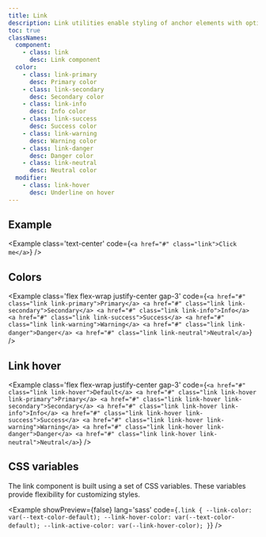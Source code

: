 ```yaml
---
title: Link
description: Link utilities enable styling of anchor elements with options for color, opacity, underline offset, underline color, and more.
toc: true
classNames:
  component:
    - class: link
      desc: Link component
  color:
    - class: link-primary
      desc: Primary color
    - class: link-secondary
      desc: Secondary color
    - class: link-info
      desc: Info color
    - class: link-success
      desc: Success color
    - class: link-warning
      desc: Warning color
    - class: link-danger
      desc: Danger color
    - class: link-neutral
      desc: Neutral color
  modifier:
    - class: link-hover
      desc: Underline on hover
---
```


## Example

<Example class='text-center' code={`<a href="#" class="link">Click me</a>`} />

## Colors

<Example class='flex flex-wrap justify-center gap-3' code={`<a href="#" class="link link-primary">Primary</a>
  <a href="#" class="link link-secondary">Secondary</a>
  <a href="#" class="link link-info">Info</a>
  <a href="#" class="link link-success">Success</a>
  <a href="#" class="link link-warning">Warning</a>
  <a href="#" class="link link-danger">Danger</a>
  <a href="#" class="link link-neutral">Neutral</a>`} />

## Link hover

<Example class='flex flex-wrap justify-center gap-3' code={`<a href="#" class="link link-hover">Default</a>
  <a href="#" class="link link-hover link-primary">Primary</a>
  <a href="#" class="link link-hover link-secondary">Secondary</a>
  <a href="#" class="link link-hover link-info">Info</a>
  <a href="#" class="link link-hover link-success">Success</a>
  <a href="#" class="link link-hover link-warning">Warning</a>
  <a href="#" class="link link-hover link-danger">Danger</a>
  <a href="#" class="link link-hover link-neutral">Neutral</a>`} />

## CSS variables

The link component is built using a set of CSS variables. These variables provide flexibility for customizing styles.

<Example showPreview={false} lang='sass' code={`.link {
    --link-color: var(--text-color-default);
    --link-hover-color: var(--text-color-default);
    --link-active-color: var(--link-hover-color);
  }`} />